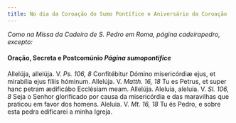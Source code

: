 ```yaml
---
title: No dia da Coroação do Sumo Pontífice e Aniversário da Coroação
---
```


<em>
  Como na Missa da Cadeira de S. Pedro em Roma, página cadeirapedro, excepto:
</em>

#### Oração, Secreta e Postcomúnio <em>Página sumopontifice</em>

<div class="grid grid-cols-2 gap-5">
  <span class="text-justify">
    Allelúja, allelúja. V. <em>Ps. 106, 8</em> Confitébitur Dómino misericórdiæ
    ejus, et mirabília ejus fíliis hóminum. Allelúja. V.
    <em>Matth. 16, 18</em> Tu es Petrus, et super hanc petram ædificábo Ecclésiam
    meam. Allelúja.
  </span>
  <span class="text-justify">
    Aleluia, aleluia. V. <em>Sl. 106, 8</em> Seja o Senhor glorificado por causa
    da misericórdia e das maravilhas que praticou em favor dos homens. Aleluia.
    V. <em>Mt. 16, 18</em> Tu és Pedro, e sobre esta pedra edificarei a minha
    Igreja.
  </span>
</div>
